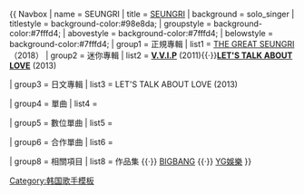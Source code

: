 {{ Navbox
| name  = SEUNGRI
| title =  [[勝利 (歌手)|SEUNGRI]]
| background = solo_singer
| titlestyle = background-color:#98e8da;
| groupstyle = background-color:#7fffd4;
| abovestyle = background-color:#7fffd4;
| belowstyle = background-color:#7fffd4;
| group1 = 正規專輯
| list1 = [[THE GREAT SEUNGRI]]（2018）
| group2 = 迷你專輯
| list2  = '''[[:ko:V.V.I.P|V.V.I.P]]''' (2011){{·}}''' [[:ko:Let's Talk about Love|LET'S TALK ABOUT LOVE]]''' (2013)

| group3 = 日文專輯
| list3  = LET'S TALK ABOUT LOVE (2013)

| group4 = 單曲
| list4 ={{Navbox subgroup
| groupstyle = background-color:#F0FFF0;
| group1 = 韓語
| list1  = 다음날 (2006)
| group2 = 日語
| list2  = 空に描く思い (2013)
}}

| group5 = 數位單曲
| list5 ={{Navbox subgroup
| groupstyle = background-color:#F0FFF0;
| group1 = 韓語
| list1  = '''STRONG BABY''' (2009)
}}

| group6 = 合作單曲
| list6 ={{Navbox subgroup
| groupstyle = background-color:#F0FFF0;
| group1 = 韓語
| list1  = 빅뱅처럼 (2010)
| group2 = 日語
| list2  =  I Believe (2013)
}}

| group8 = 相關項目
| list8 = 作品集 {{·}} [[BIGBANG]] {{·}} [[YG娛樂]] 
}}<noinclude>
{{DEFAULTSORT:SEUNGRI}}
[[Category:韩国歌手模板]]
</noinclude>